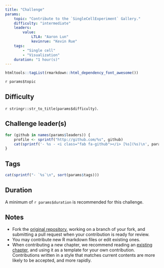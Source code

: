 ```yaml
---
title: "Challenge"
params:
    topic: "Contribute to the `SingleCellExperiment` Gallery."
    difficulty: "intermediate"
    leaders:
        value:
            LTLA: "Aaron Lun"
            kevinrue: "Kevin Rue"
    tags:
        - "Single cell"
        - "Visualization"
    duration: "1 hour(s)"
---
```


```r
htmltools::tagList(rmarkdown::html_dependency_font_awesome())
```

`r params$topic`

## Difficulty

`r stringr::str_to_title(params$difficulty)`.

## Challenge leader(s)

```r
for (github in names(params$leaders)) {
    profile <- sprintf("http://github.com/%s", github)
    cat(sprintf('- %s - <i class="fab fa-github"></i> [%s](%s)\n', params$leaders[[github]], github, profile))
}
```

## Tags

```r
cat(sprintf("- `%s`\n", sort(params$tags)))
```

## Duration

A minimum of `r params$duration` is recommended for this challenge.

## Notes

- Fork the [original repository](https://github.com/LTLA/SCEGallery), working on a branch of your fork, and submitting a pull request when your contribution is ready for review.
- You may contribute new R markdown files or edit existing ones.
- When contributing a new chapter, we recommend reading an [existing chapter](https://github.com/LTLA/SCEGallery/blob/master/reduced-dimensions.Rmd), and using it as a template for your own contribution.
  Contributions written in a style that matches current contents are more likely to be accepted, and more rapidly.
